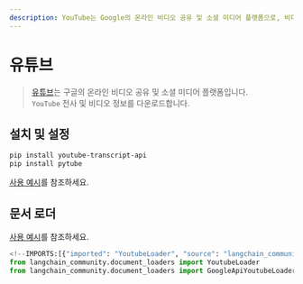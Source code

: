 ```yaml
---
description: YouTube는 Google의 온라인 비디오 공유 및 소셜 미디어 플랫폼으로, 비디오 정보와 자막을 다운로드할 수 있습니다.
---
```


# 유튜브

> [유튜브](https://www.youtube.com/)는 구글의 온라인 비디오 공유 및 소셜 미디어 플랫폼입니다.  
`YouTube` 전사 및 비디오 정보를 다운로드합니다.

## 설치 및 설정

```bash
pip install youtube-transcript-api
pip install pytube
```
  
[사용 예시](/docs/integrations/document_loaders/youtube_transcript)를 참조하세요.

## 문서 로더

[사용 예시](/docs/integrations/document_loaders/youtube_transcript)를 참조하세요.

```python
<!--IMPORTS:[{"imported": "YoutubeLoader", "source": "langchain_community.document_loaders", "docs": "https://api.python.langchain.com/en/latest/document_loaders/langchain_community.document_loaders.youtube.YoutubeLoader.html", "title": "YouTube"}, {"imported": "GoogleApiYoutubeLoader", "source": "langchain_community.document_loaders", "docs": "https://api.python.langchain.com/en/latest/document_loaders/langchain_community.document_loaders.youtube.GoogleApiYoutubeLoader.html", "title": "YouTube"}]-->
from langchain_community.document_loaders import YoutubeLoader
from langchain_community.document_loaders import GoogleApiYoutubeLoader
```